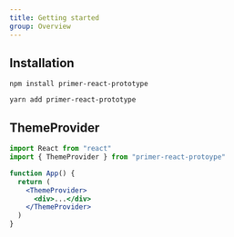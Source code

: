 ```yaml
---
title: Getting started
group: Overview
---
```


## Installation

```shell
npm install primer-react-prototype
```

```shell
yarn add primer-react-prototype
```

## ThemeProvider

```jsx
import React from "react"
import { ThemeProvider } from "primer-react-protoype"

function App() {
  return (
    <ThemeProvider>
      <div>...</div>
    </ThemeProvider>
  )
}
```
